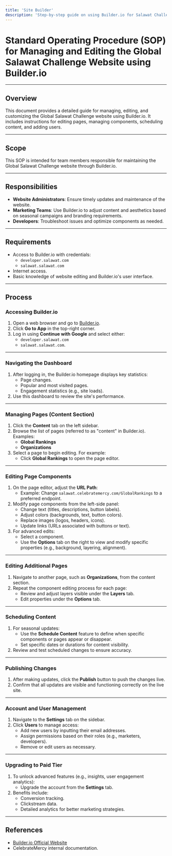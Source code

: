 ```yaml
---
title: 'Site Builder'
description: 'Step-by-step guide on using Builder.io for Salawat Challenge Site Management.'
---
```


# Standard Operating Procedure (SOP) for Managing and Editing the Global Salawat Challenge Website using Builder.io

---

## Overview
This document provides a detailed guide for managing, editing, and customizing the Global Salawat Challenge website using Builder.io. It includes instructions for editing pages, managing components, scheduling content, and adding users.

---

## Scope
This SOP is intended for team members responsible for maintaining the Global Salawat Challenge website through Builder.io.

---

## Responsibilities
- **Website Administrators**: Ensure timely updates and maintenance of the website.
- **Marketing Teams**: Use Builder.io to adjust content and aesthetics based on seasonal campaigns and branding requirements.
- **Developers**: Troubleshoot issues and optimize components as needed.

---

## Requirements
- Access to Builder.io with credentials:
  - `developer.salawat.com`
  - `salawat.salawat.com`
- Internet access.
- Basic knowledge of website editing and Builder.io's user interface.

---

## Process

### Accessing Builder.io
1. Open a web browser and go to [Builder.io](https://www.builder.io).
2. Click **Go to App** in the top-right corner.
3. Log in using **Continue with Google** and select either:
   - `developer.salawat.com`
   - `salawat.salawat.com`.

---

### Navigating the Dashboard
1. After logging in, the Builder.io homepage displays key statistics:
   - Page changes.
   - Popular and most visited pages.
   - Engagement statistics (e.g., site loads).
2. Use this dashboard to review the site's performance.

---

### Managing Pages (Content Section)
1. Click the **Content** tab on the left sidebar.
2. Browse the list of pages (referred to as "content" in Builder.io). Examples:
   - **Global Rankings**
   - **Organizations**
3. Select a page to begin editing. For example:
   - Click **Global Rankings** to open the page editor.

---

### Editing Page Components
1. On the page editor, adjust the **URL Path**:
   - Example: Change `salawat.celebratemercy.com/GlobalRankings` to a preferred endpoint.
2. Modify page components from the left-side panel:
   - Change text (titles, descriptions, button labels).
   - Adjust colors (backgrounds, text, button colors).
   - Replace images (logos, headers, icons).
   - Update links (URLs associated with buttons or text).
3. For advanced edits:
   - Select a component.
   - Use the **Options** tab on the right to view and modify specific properties (e.g., background, layering, alignment).

---

### Editing Additional Pages
1. Navigate to another page, such as **Organizations**, from the content section.
2. Repeat the component editing process for each page:
   - Review and adjust layers visible under the **Layers** tab.
   - Edit properties under the **Options** tab.

---

### Scheduling Content
1. For seasonal updates:
   - Use the **Schedule Content** feature to define when specific components or pages appear or disappear.
   - Set specific dates or durations for content visibility.
2. Review and test scheduled changes to ensure accuracy.

---

### Publishing Changes
1. After making updates, click the **Publish** button to push the changes live.
2. Confirm that all updates are visible and functioning correctly on the live site.

---

### Account and User Management
1. Navigate to the **Settings** tab on the sidebar.
2. Click **Users** to manage access:
   - Add new users by inputting their email addresses.
   - Assign permissions based on their roles (e.g., marketers, developers).
   - Remove or edit users as necessary.

---

### Upgrading to Paid Tier
1. To unlock advanced features (e.g., insights, user engagement analytics):
   - Upgrade the account from the **Settings** tab.
2. Benefits include:
   - Conversion tracking.
   - Clickstream data.
   - Detailed analytics for better marketing strategies.

---

## References
- [Builder.io Official Website](https://www.builder.io)
- CelebrateMercy internal documentation.
